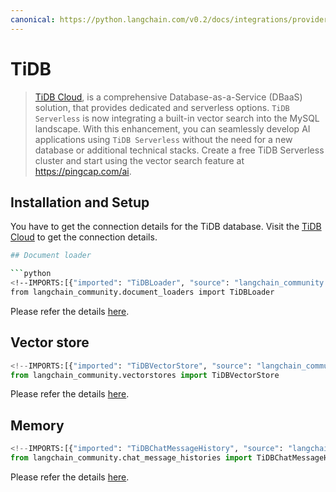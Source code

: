 ```yaml
---
canonical: https://python.langchain.com/v0.2/docs/integrations/providers/tidb/
---
```


# TiDB

> [TiDB Cloud](https://www.pingcap.com/tidb-serverless), is a comprehensive Database-as-a-Service (DBaaS) solution,
> that provides dedicated and serverless options. `TiDB Serverless` is now integrating 
> a built-in vector search into the MySQL landscape. With this enhancement, you can seamlessly 
> develop AI applications using `TiDB Serverless` without the need for a new database or additional 
> technical stacks. Create a free TiDB Serverless cluster and start using the vector search feature at https://pingcap.com/ai.


## Installation and Setup

You have to get the connection details for the TiDB database. 
Visit the [TiDB Cloud](https://tidbcloud.com/) to get the connection details.

```bash
## Document loader

```python
<!--IMPORTS:[{"imported": "TiDBLoader", "source": "langchain_community.document_loaders", "docs": "https://api.python.langchain.com/en/latest/document_loaders/langchain_community.document_loaders.tidb.TiDBLoader.html", "title": "TiDB"}]-->
from langchain_community.document_loaders import TiDBLoader
```

Please refer the details [here](/docs/integrations/document_loaders/tidb).

## Vector store

```python
<!--IMPORTS:[{"imported": "TiDBVectorStore", "source": "langchain_community.vectorstores", "docs": "https://api.python.langchain.com/en/latest/vectorstores/langchain_community.vectorstores.tidb_vector.TiDBVectorStore.html", "title": "TiDB"}]-->
from langchain_community.vectorstores import TiDBVectorStore
```
Please refer the details [here](/docs/integrations/vectorstores/tidb_vector).


## Memory

```python
<!--IMPORTS:[{"imported": "TiDBChatMessageHistory", "source": "langchain_community.chat_message_histories", "docs": "https://api.python.langchain.com/en/latest/chat_message_histories/langchain_community.chat_message_histories.tidb.TiDBChatMessageHistory.html", "title": "TiDB"}]-->
from langchain_community.chat_message_histories import TiDBChatMessageHistory
```

Please refer the details [here](/docs/integrations/memory/tidb_chat_message_history).